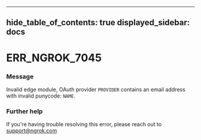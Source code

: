 

---
hide_table_of_contents: true
displayed_sidebar: docs
---


# ERR_NGROK_7045

### Message
Invalid edge module, OAuth provider `PROVIDER` contains an email address with invalid punycode: `NAME`.

<ErrorDetails />



### Further help
If you're having trouble resolving this error, please reach out to [support@ngrok.com](mailto:support@ngrok.com?subject=Help%20with%20ERR_NGROK_7045)

